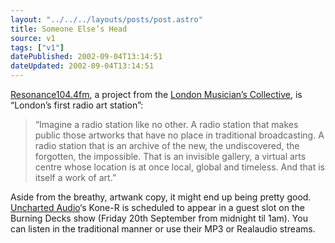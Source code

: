```yaml
---
layout: "../../../layouts/posts/post.astro"
title: Someone Else’s Head
source: v1
tags: ["v1"]
datePublished: 2002-09-04T13:14:51
dateUpdated: 2002-09-04T13:14:51
---
```


[Resonance104.4fm][1], a project from the [London Musician&#8217;s Collective][2], is &#8220;London&#8217;s first radio art station&#8221;:

> &#8220;Imagine a radio station like no other. A radio station that makes public those artworks that have no place in traditional broadcasting. A radio station that is an archive of the new, the undiscovered, the forgotten, the impossible. That is an invisible gallery, a virtual arts centre whose location is at once local, global and timeless. And that is itself a work of art.&#8221;

Aside from the breathy, artwank copy, it might end up being pretty good. [Uncharted Audio][3]&#8216;s Kone-R is scheduled to appear in a guest slot on the Burning Decks show (Friday 20th September from midnight til 1am). You can listen in the traditional manner or use their MP3 or Realaudio streams.

[1]: http://www.resonancefm.com/ "Resonance104.4fm"
[2]: http://www.l-m-c.org.uk/ "London Musician's Collective"
[3]: http://www.unchartedaudio.com/ "Uncharted Audio"
